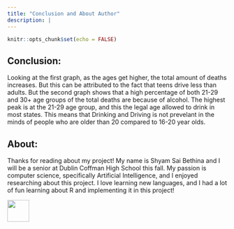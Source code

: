 ```yaml
---
title: "Conclusion and About Author"
description: |
---
```


```r
knitr::opts_chunk$set(echo = FALSE)
```

## Conclusion:

Looking at the first graph, as the ages get higher, the total amount of deaths increases. But this can be attributed to the fact that teens drive less than adults. But the second graph shows that a high percentage of both 21-29 and 30+ age groups of the total deaths are because of alcohol. The highest peak is at the 21-29 age group, and this the legal age allowed to drink in most states. This means that Drinking and Driving is not prevelant in the minds of people who are older than 20 compared to 16-20 year olds.

## About:

Thanks for reading about my project! My name is Shyam Sai Bethina and I will be a senior at Dublin Coffman High School this fall. My passion is computer science, specifically Artificial Intelligence, and I enjoyed researching about this project. I love learning new languages, and I had a lot of fun learning about R and implementing it in this project!

![](IMG_3548 copy.JPG){width=50}